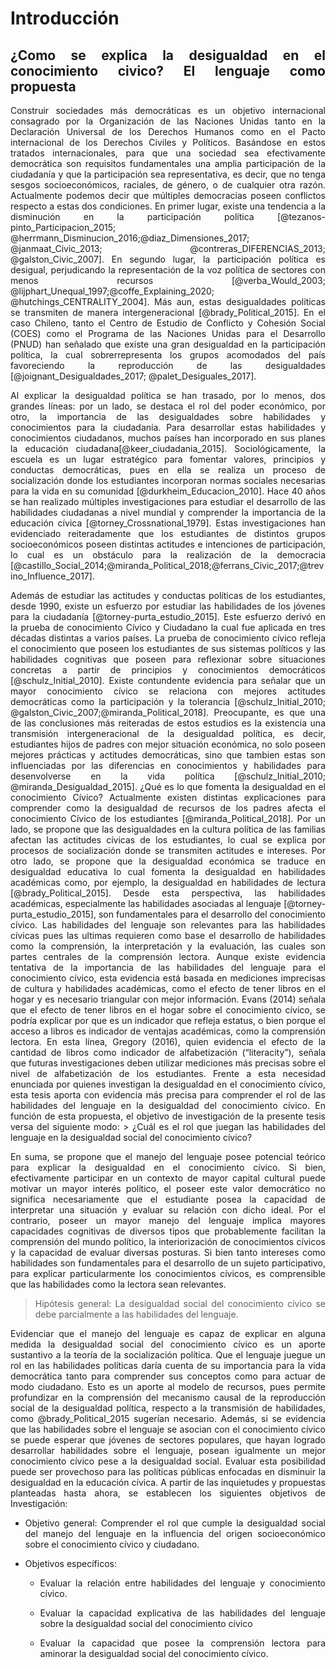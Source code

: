 
<div style="text-align: justify">

# Introducción 

## ¿Como se explica la desigualdad en el conocimiento civico? El lenguaje como propuesta

Construir sociedades más democráticas es un objetivo internacional consagrado por la Organización de las Naciones Unidas tanto en la Declaración Universal de los Derechos Humanos como en el Pacto internacional de los Derechos Civiles y Políticos. Basándose en estos tratados internacionales, para que una sociedad sea efectivamente democrática son requisitos fundamentales una amplia participación de la ciudadanía y que la participación sea representativa, es decir, que no tenga sesgos socioeconómicos, raciales, de género, o de cualquier otra razón. Actualmente podemos decir que múltiples democracias poseen conflictos respecto a estas dos condiciones. En primer lugar, existe una tendencia a la disminución en la participación política [@tezanos-pinto_Participacion_2015; @herrmann_Disminucion_2016;@diaz_Dimensiones_2017; @janmaat_Civic_2013; @contreras_DIFERENCIAS_2013; @galston_Civic_2007]. En segundo lugar, la participación política es desigual, perjudicando la representación de la voz política de sectores con menos recursos [@verba_Would_2003; @lijphart_Unequal_1997;@coffe_Explaining_2020; @hutchings_CENTRALITY_2004]. Más aun, estas desigualdades políticas se transmiten de manera intergeneracional [@brady_Political_2015]. En el caso Chileno, tanto el Centro de Estudio de Conflicto y Cohesión Social (COES) como el Programa de las Naciones Unidas para el Desarrollo (PNUD) han señalado que existe una gran desigualdad en la participación política, la cual sobrerrepresenta los grupos acomodados del país favoreciendo la reproducción de las desigualdades [@joignant_Desigualdades_2017; @palet_Desiguales_2017].

Al explicar la desigualdad política se han trasado, por lo menos, dos grandes líneas: por un lado, se destaca el rol del poder económico, por otro, la importancia de las desigualdades sobre habilidades y conocimientos para la ciudadanía.  Para desarrollar estas habilidades y conocimientos ciudadanos, muchos países han incorporado en sus planes la educación ciudadana[@keer_ciudadania_2015]. Sociológicamente, la escuela es un lugar estratégico para fomentar valores, principios y conductas democráticas, pues en ella se realiza un proceso de socialización donde los estudiantes incorporan normas sociales necesarias para la vida en su comunidad [@durkheim_Educacion_2010]. Hace 40 años se han realizado múltiples investigaciones para estudiar el desarrollo de las habilidades ciudadanas a nivel mundial y comprender la importancia de la educación cívica [@torney_Crossnational_1979]. Estas investigaciones han evidenciado reiteradamente que los estudiantes de distintos grupos socioeconómicos poseen distintas actitudes e intenciones de participación, lo cual es un obstáculo para la realización de la democracia [@castillo_Social_2014;@miranda_Political_2018;@ferrans_Civic_2017;@trevino_Influence_2017].

Además de estudiar las actitudes y conductas políticas de los estudiantes, desde 1990, existe un esfuerzo por estudiar las habilidades de los jóvenes para la ciudadanía [@torney-purta_estudio_2015]. Este esfuerzo derivó en la prueba de conocimiento Cívico y Ciudadano la cual fue aplicada en tres décadas distintas a varios países. La prueba de conocimiento cívico refleja el conocimiento que poseen los estudiantes de sus sistemas políticos y las habilidades cognitivas que poseen para reflexionar sobre situaciones concretas a partir de principios y conocimientos democráticos [@schulz_Initial_2010]. Existe contundente evidencia para señalar que un mayor conocimiento cívico se relaciona con mejores actitudes democráticas como la participación y la tolerancia [@schulz_Initial_2010; @galston_Civic_2007;@miranda_Political_2018]. Preocupante, es que una de las conclusiones más reiteradas de estos estudios es la existencia una transmisión intergeneracional de la desigualdad política,  es decir, estudiantes hijos de padres con mejor situación económica, no solo poseen mejores prácticas y actitudes democráticas, sino que tambien estas son influenciadas por las diferencias en conocimientos y habilidades para desenvolverse en la vida política [@schulz_Initial_2010; @miranda_Desigualdad_2015]. 
¿Qué es lo que fomenta la desigualdad en el conocimiento Cívico? Actualmente existen distintas explicaciones para comprender como la desigualdad de recursos de los padres afecta el conocimiento Cívico de los estudiantes [@miranda_Political_2018]. Por un lado, se propone que las desigualdades en la cultura política de las familias afectan las actitudes cívicas de los estudiantes, lo cual se explica por procesos de socialización donde se transmiten actitudes e intereses. Por otro lado, se propone que la desigualdad económica se traduce en desigualdad educativa lo cual fomenta la desigualdad en habilidades académicas como, por ejemplo, la desigualdad en habilidades de lectura [@brady_Political_2015]. Desde esta perspectiva, las habilidades académicas, especialmente las habilidades asociadas al lenguaje [@torney-purta_estudio_2015], son fundamentales para el desarrollo del conocimiento cívico. Las habilidades del lenguaje son relevantes para las habilidades cívicas pues las ultimas requieren como base el desarrollo de habilidades como la comprensión, la interpretación y la evaluación, las cuales son partes centrales de la comprensión lectora. 
Aunque existe evidencia tentativa de la importancia de las habilidades del lenguaje para el conocimiento cívico, esta evidencia está basada en mediciones imprecisas de cultura y habilidades académicas, como el efecto de tener libros en el hogar y es necesario triangular con mejor información. Evans (2014) señala que el efecto de tener libros en el hogar sobre el conocimiento cívico, se podría explicar por que es un indicador que refleja estatus, o bien porque el acceso a libros es indicador de ventajas académicas, como la comprensión lectora. En esta línea, Gregory (2016), quien evidencia el efecto de la cantidad de libros como indicador de alfabetización (“literacity”), señala que futuras investigaciones deben utilizar mediciones más precisas sobre el nivel de alfabetización de los estudiantes. Frente a esta necesidad enunciada por quienes investigan la desigualdad en el conocimiento cívico, esta tesis aporta con evidencia más precisa para comprender el rol de las habilidades del lenguaje en la desigualdad del conocimiento cívico. 
En función de esta propuesta, el objetivo de investigación de la presente tesis versa del siguiente modo:
> ¿Cuál es el rol que juegan las habilidades del lenguaje en la desigualdad social del conocimiento cívico? 


En suma, se propone que el manejo del lenguaje posee potencial teórico para explicar la desigualdad en el conocimiento cívico. Si bien, efectivamente participar en un contexto de mayor capital cultural puede motivar un mayor interés político, el poseer este valor democrático no significa necesariamente que el estudiante posea la capacidad de interpretar una situación y evaluar su relación con dicho ideal. Por el contrario, poseer un mayor manejo del lenguaje implica mayores capacidades cognitivas de diversos tipos que probablemente facilitan la comprensión del mundo político, la interiorización de conocimientos cívicos y la capacidad de evaluar diversas posturas. Si bien tanto intereses como habilidades son fundamentales para el desarrollo de un sujeto participativo, para explicar particularmente los conocimientos cívicos, es comprensible que las habilidades como la lectora sean relevantes. 

> Hipótesis general: La desigualdad social del conocimiento cívico se debe parcialmente a las habilidades del lenguaje.

Evidenciar que el manejo del lenguaje es capaz de explicar en alguna medida la desigualdad social del conocimiento cívico es un aporte sustantivo a la teoría de la socialización política. Que el lenguaje juegue un rol en las habilidades políticas daría cuenta de su importancia para la vida democrática tanto para comprender sus conceptos como para actuar de modo ciudadano. Esto es un aporte al modelo de recursos, pues permite profundizar en la comprensión del mecanismo causal de la reproducción social de la desigualdad política, respecto a la transmisión de habilidades, como @brady_Political_2015 sugerían necesario. 
Además, si se evidencia que las habilidades sobre el lenguaje se asocian con el conocimiento cívico se puede esperar que jóvenes de sectores populares, que hayan logrado desarrollar habilidades sobre el lenguaje, posean igualmente un mejor conocimiento cívico pese a la desigualdad social. Evaluar esta posibilidad puede ser provechoso para las políticas públicas enfocadas en disminuir la desigualdad en la educación cívica. 
A partir de las inquietudes y propuestas planteadas hasta ahora, se establecen los siguientes objetivos de Investigación:

* Objetivo general: Comprender el rol que cumple la desigualdad social del manejo del lenguaje en la influencia del origen socioeconómico sobre el conocimiento cívico y ciudadano.


* Objetivos específicos: 

    + Evaluar la relación entre habilidades del lenguaje y conocimiento cívico. 

    + Evaluar la capacidad explicativa de las habilidades del lenguaje sobre la desigualdad social del conocimiento cívico

    + Evaluar la capacidad que posee la comprensión lectora para aminorar la desigualdad social del conocimiento cívico.





